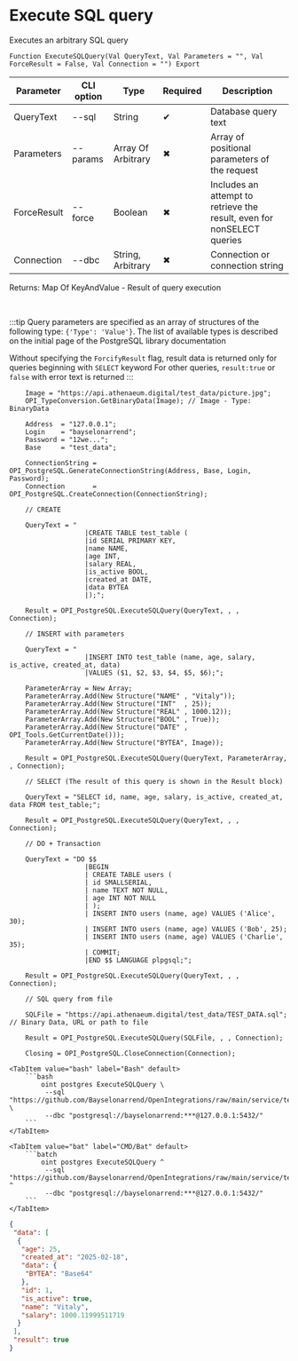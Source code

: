 ﻿---
sidebar_position: 4
---


# Execute SQL query
 Executes an arbitrary SQL query



`Function ExecuteSQLQuery(Val QueryText, Val Parameters = "", Val ForceResult = False, Val Connection = "") Export`

  | Parameter | CLI option | Type | Required | Description |
  |-|-|-|-|-|
  | QueryText | --sql | String | &#x2714; | Database query text |
  | Parameters | --params | Array Of Arbitrary | &#x2716; | Array of positional parameters of the request |
  | ForceResult | --force | Boolean | &#x2716; | Includes an attempt to retrieve the result, even for nonSELECT queries |
  | Connection | --dbc | String, Arbitrary | &#x2716; | Connection or connection string |

  
  Returns:  Map Of KeyAndValue - Result of query execution

<br/>

:::tip
Query parameters are specified as an array of structures of the following type: `{'Type': 'Value'}`. The list of available types is described on the initial page of the PostgreSQL library documentation

Without specifying the `ForcifyResult` flag, result data is returned only for queries beginning with `SELECT` keyword For other queries, `result:true` or `false` with error text is returned
:::
<br/>



```bsl title="1C:Enterprise/OneScript code example"
    Image = "https://api.athenaeum.digital/test_data/picture.jpg";
    OPI_TypeConversion.GetBinaryData(Image); // Image - Type: BinaryData

    Address  = "127.0.0.1";
    Login    = "bayselonarrend";
    Password = "12we...";
    Base     = "test_data";

    ConnectionString = OPI_PostgreSQL.GenerateConnectionString(Address, Base, Login, Password);
    Connection       = OPI_PostgreSQL.CreateConnection(ConnectionString);

    // CREATE

    QueryText = "
                   |CREATE TABLE test_table (
                   |id SERIAL PRIMARY KEY,
                   |name NAME,
                   |age INT,
                   |salary REAL,
                   |is_active BOOL,
                   |created_at DATE,
                   |data BYTEA
                   |);";

    Result = OPI_PostgreSQL.ExecuteSQLQuery(QueryText, , , Connection);

    // INSERT with parameters

    QueryText = "
                   |INSERT INTO test_table (name, age, salary, is_active, created_at, data)
                   |VALUES ($1, $2, $3, $4, $5, $6);";

    ParameterArray = New Array;
    ParameterArray.Add(New Structure("NAME" , "Vitaly"));
    ParameterArray.Add(New Structure("INT"  , 25));
    ParameterArray.Add(New Structure("REAL" , 1000.12));
    ParameterArray.Add(New Structure("BOOL" , True));
    ParameterArray.Add(New Structure("DATE" , OPI_Tools.GetCurrentDate()));
    ParameterArray.Add(New Structure("BYTEA", Image));

    Result = OPI_PostgreSQL.ExecuteSQLQuery(QueryText, ParameterArray, , Connection);

    // SELECT (The result of this query is shown in the Result block)

    QueryText = "SELECT id, name, age, salary, is_active, created_at, data FROM test_table;";

    Result = OPI_PostgreSQL.ExecuteSQLQuery(QueryText, , , Connection);

    // DO + Transaction

    QueryText = "DO $$
                   |BEGIN
                   | CREATE TABLE users (
                   | id SMALLSERIAL,
                   | name TEXT NOT NULL,
                   | age INT NOT NULL
                   | );
                   | INSERT INTO users (name, age) VALUES ('Alice', 30);
                   | INSERT INTO users (name, age) VALUES ('Bob', 25);
                   | INSERT INTO users (name, age) VALUES ('Charlie', 35);
                   | COMMIT;
                   |END $$ LANGUAGE plpgsql;";

    Result = OPI_PostgreSQL.ExecuteSQLQuery(QueryText, , , Connection);

    // SQL query from file

    SQLFile = "https://api.athenaeum.digital/test_data/TEST_DATA.sql"; // Binary Data, URL or path to file

    Result = OPI_PostgreSQL.ExecuteSQLQuery(SQLFile, , , Connection);

    Closing = OPI_PostgreSQL.CloseConnection(Connection);
```
 

 <Tabs>
  
    <TabItem value="bash" label="Bash" default>
        ```bash
            oint postgres ExecuteSQLQuery \
             --sql "https://github.com/Bayselonarrend/OpenIntegrations/raw/main/service/test_data/TEST_DATA.sql" \
             --dbc "postgresql://bayselonarrend:***@127.0.0.1:5432/"
        ```
    </TabItem>
  
    <TabItem value="bat" label="CMD/Bat" default>
        ```batch
            oint postgres ExecuteSQLQuery ^
             --sql "https://github.com/Bayselonarrend/OpenIntegrations/raw/main/service/test_data/TEST_DATA.sql" ^
             --dbc "postgresql://bayselonarrend:***@127.0.0.1:5432/"
        ```
    </TabItem>
</Tabs>


```json title="Result"
{
 "data": [
  {
   "age": 25,
   "created_at": "2025-02-18",
   "data": {
    "BYTEA": "Base64"
   },
   "id": 1,
   "is_active": true,
   "name": "Vitaly",
   "salary": 1000.11999511719
  }
 ],
 "result": true
}
```

